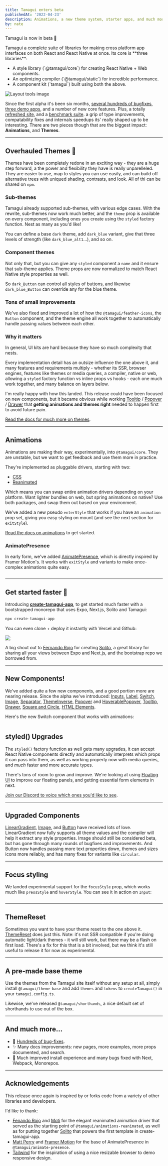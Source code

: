 ```yaml
---
title: Tamagui enters beta
publishedAt: '2022-04-23'
description: Animations, a new theme system, starter apps, and much more.
by: nate
---
```


<IntroParagraph>Tamagui is now in beta 🎉</IntroParagraph>

<IntroParagraph>
  Tamagui a complete suite of libraries for making cross platform app interfaces on both React and
  React Native at once. Its core is **three libraries**:
</IntroParagraph>

<IntroParagraph>
  <UL>
    <LI>A style library (`@tamagui/core`) for creating React Native + Web components.</LI>
    <LI>An optimizing compiler (`@tamagui/static`) for incredible performance.</LI>
    <LI>A component kit (`tamagui`) built using both the above.</LI>
  </UL>
</IntroParagraph>

<Image
  title="Layout tools image"
  src="/blog/introducing-tamagui/hero.png"
  size="hero"
  height={150}
  width={900}
/>

Since the first alpha it's been six months, [several hundreds of bugfixes](https://github.com/tamagui/tamagui/releases/tag/v1.0.0-beta.0), [three demo apps](https://github.com/tamagui), and a number of new core features. Plus, a totally [refreshed site](/), and a [benchmark suite](/docs/intro/benchmarks). a grip of type improvements, compatability fixes and internals speedups its' really shaped up to be interesting. There are two pieces though that are the biggest impact: **Animations**, and **Themes**.

---

## Overhauled Themes 🎨

Themes have been completely redone in an exciting way - they are a huge step forward, a the power and flexibility they have is really unparelleled. They are easier to use, map to styles you can use easily, and can build off alternative trees with uniqued shading, contrasts, and look. All of thi can be shared on `npm`.

<HeroContainer>
  <XStack py="$4" ai="center">
    <YStack mx={-16} scale={0.8}>
      <MediaPlayerDemo theme="pink" />
    </YStack>
    <YStack mx={-16} scale={0.8}>
      <MediaPlayerDemo theme="blue_alt3" />
    </YStack>
  </XStack>
</HeroContainer>

### Sub-themes

Tamagui already supported sub-themes, with various edge cases. With the rewrite, sub-themes now work much better, and the `theme` prop is available on every component, including ones you create using the `styled` factory function. Nest as many as you'd like!

You can define a base `dark` theme, add `dark_blue` variant, give that three levels of strength (like `dark_blue_alt1`...), and so on.

### Component themes

Not only that, but you can give any `styled` component a `name` and it ensure that sub-theme applies. Theme props are now normalized to match React Native style properties as well.

So `dark_Button` can control all styles of buttons, and likewise `dark_blue_Button` can override any for the blue theme.

### Tons of small improvements

We've also fixed and improved a lot of how the `@tamagui/feather-icons`, the `Button` component, and the theme engine all work together to automatically handle passing values between each other.

### Why it matters

In general, UI kits are hard because they have so much complexity that nests.

Every implementation detail has an outsize influence the one above it, and many features and requirements multiply - whether its SSR, browser engines, features like themes or media queries, a compiler, native or web, allowing a `styled` factory function vs inline props vs hooks - each one much work together, and many balance on layers below.

I'm really happy with how this landed. This release could have been focused on new components, but it became obvious while working [Tooltip](/docs/components/tooltip) / [Popover](/docs/components/popover) / [Drawer](/docs/components/drawer) that **getting animations and themes right** needed to happen first to avoid future pain.

[Read the docs for much more on themes](/docs/intro/themes).

---

## Animations

Animations are making their way, experimentally, into `@tamagui/core`. They are unstable, but we want to get feedback and use them more in practice.

<OffsetBox my="$4">
  <XStack py="$4">
    <ExampleAnimations />
  </XStack>
</OffsetBox>

They're implemented as pluggable drivers, starting with two:

- [CSS](/docs/core/animations#css)
- [Reanimated](/docs/core/animations#css)

Which means you can swap entire animation drivers depending on your platform. Want lighter bundles on web, but spring animations on native? Use both packages, and swap them out based on your environment.

We've added a new pseudo `enterStyle` that works if you have an `animation` prop set, giving you easy styling on mount (and see the next section for `exitStyle`).

[Read the docs on animations](/docs/core/animations) to get started.

### AnimatePresence

In early form, we've added [AnimatePresence](/docs/core/animations#animate-presence), which is directly inspired by Framer Motion's. It works with `exitStyle` and variants to make once-complex animations quite easy.

<HeroContainer noPad>
  <AnimationsPresenceDemo />
</HeroContainer>

```jsx hero template=AnimationsPresence

```

---

## Get started faster 🚀

Introducing [**create-tamagui-app**](https://github.com/tamagui/tamagui/tree/master/packages/create-tamagui-app), to get started much faster with a bootstrapped monorepo that uses Expo, Next.js, Solito and Tamagui:

```bash
npx create-tamagui-app
```

You can even clone + deploy it instantly with Vercel and Github:

<XStack my="$4" jc="center">
  <a
    href="https://vercel.com/new/clone?repository-url=https%3A%2F%2Fgithub.com%2Ftamagui%2Fstarters&env=ENABLE_ROOT_PATH_BUILD_CACHE&root-directory=apps/next-expo-solito&envDescription=Set%20this%20environment%20variable%20to%201%20for%20Turborepo%20to%20cache%20your%20node_modules.&envLink=https%3A%2F%2Ftwitter.com%2Fjaredpalmer%2Fstatus%2F1488954563533189124&project-name=tamagui-app&repo-name=tamagui-app&demo-title=Tamagui%20App%20%E2%9A%A1%EF%B8%8F&demo-description=Tamagui%20React%20Native%20%2B%20Next.js%20starter&demo-url=https%3A%2F%2Ftamagui.dev%2Fstarter&demo-image=https%3A%2F%2Ftamagui.dev%2Fblog%2Fintroducing-tamagui%2Fhero.png"
    target="_blank"
    alt="Deploy with Vercel"
  >
    <img src="https://vercel.com/button" />
  </a>
</XStack>

A big shout out to [Fernando Rojo](https://twitter.com/fernandotherojo) for creating [Solito](https://solito.dev), a great library for sharing all your views between Expo and Next.js, and the bootstrap repo we borrowed from.

---

## New Components!

We've added quite a few new components, and a good portion more are nearing release. Since the alpha we've introduced: [Inputs](/docs/components/inputs), [Label](/docs/components/label), [Switch](/docs/components/switch), [Image](/docs/components/image), [Separator](/docs/components/separator), [ThemeInverse](/docs/core/theme#theme-inverse), [Popover](/docs/components/popover) and [HoverablePopover](/docs/components/hoverable-popover), [Tooltip](/docs/components/tooltip), [Drawer](/docs/components/drawer), [Square and Circle](/docs/components/shapes), [HTML Elements](/docs/components/html-elements).

Here's the new Switch component that works with animations:

<HeroContainer>
  <SwitchDemo />
</HeroContainer>

```jsx hero template=Switch

```

## styled() Upgrades

The `styled()` factory function as well gets many upgrades, it can accept React Native components directly and automatically interprets which props it can pass into them, as well as working properly now with media queries, and _much_ faster and more accurate types.

There's tons of room to grow and improve. We're looking at using [Floating UI](https://floating-ui.com/) to improve our floating panels, and getting essential form elements in next.

[Join our Discord to voice which ones you'd like to see](https://discord.gg/4qh6tdcVDa).

---

## Upgraded Components

[LinearGradient](/docs/components/linear-gradient), [Image](/docs/components/image), and [Button](/docs/components/button) have received lots of love. LinearGradient now fully supports all theme values and the compiler will help it extract any style properties. Image should still be considered beta, but has gone through many rounds of bugfixes and improvements. And Button now handles passing more text properties down, themes and sizes icons more reliably, and has many fixes for variants like `circular`.

---

## Focus styling

We landed experimental support for the `focusStyle` prop, which works much like `pressStyle` and `hoverStyle`. You can see it in action on `Input`:

<HeroContainer>
  <FormsDemo />
</HeroContainer>

```jsx hero template=Forms

```

---

## ThemeReset

Sometimes you want to have your theme reset to the one above it. [ThemeReset](/docs/core/theme#theme-reset) does just this. Note: it's not SSR compatible if you're doing automatic light/dark themes - it will still work, but there may be a flash on first load. There's a fix for this that is a bit involved, but we think it's still useful to release it for now as experimental.

---

## A pre-made base theme

Use the themes from the Tamagui site itself without any setup at all, simply install `@tamagui/theme-base` and add `themes` and `tokens` to `createTamagui()` in your `tamagui.config.ts`.

Likewise, we've released `@tamagui/shorthands`, a nice default set of shorthands to use out of the box.

---

## And much more...

- 🐛 [Hundreds of bug-fixes](https://github.com/tamagui/tamagui/releases/tag/v1.0.0-beta.1).
- ✨ Many docs improvements: new pages, more examples, more props documented, and search.
- 🐛 Much improved install experience and many bugs fixed with Next, Webpack, Monorepos.

---

## Acknowledgements

This release once again is inspired by or forks code from a variety of other libraries and developers.

I'd like to thank:

- [Fenando Rojo](https://twitter.com/fernandotherojo) and [Moti](https://moti.fyi) for the elegant reanimated animation driver that served as the starting point of `@tamagui/animations-reanimated`, as well as for putting together [Solito](https://solito.dev) that powers the first template in create-tamagui-app.
- [Matt Perry](https://twitter.com/mattgperry) and [Framer Motion](https://github.com/framer/motion) for the base of AnimatePresence in `@tamagui/animate-presence`.
- [Tailwind](https://tailwindcss.com) for the inspiration of using a nice resizable browser to demo responsive design.
